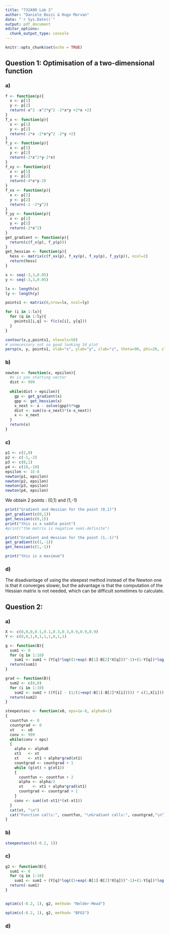 ```yaml
---
title: "732A90 Lab 2"
author: "Daniele Bozzi & Hugo Morvan"
date: "`r Sys.Date()`"
output: pdf_document
editor_options: 
  chunk_output_type: console
---
```

```r
knitr::opts_chunk$set(echo = TRUE)
```

## Question 1: Optimisation of a two-dimensional function

### a)
```r
f <- function(p){
  x <- p[1]
  y <- p[2]
  return(-x^2 -x^2*y^2 -2*x*y +2*x +2)
}
f_x <- function(p){
  x <- p[1]
  y <- p[2]
  return(-2*x -2*x*y^2 -2*y +2)
}
f_y <- function(p){
  x <- p[1]
  y <- p[2]
  return(-2*x^2*y-2*x)
}
f_xy <- function(p){
  x <- p[1]
  y <- p[2]
  return(-4*x*y-2)
}
f_xx <- function(p){
  x <- p[1]
  y <- p[2]
  return(-2 -2*y^2)
}
f_yy <- function(p){
  x <- p[1]
  y <- p[2]
  return(-2*x^2)
}
get_gradient <- function(p){
  return(c(f_x(p), f_y(p)))
}
get_hessian <- function(p){
  hess <- matrix(c(f_xx(p), f_xy(p), f_xy(p), f_yy(p)), ncol=2)
  return(hess)
}

x <- seq(-3,3,0.05)
y <- seq(-3,3,0.05)

lx <- length(x)
ly <- length(y)

points1 <- matrix(0,nrow=lx, ncol=ly)

for (i in 1:lx){
  for (q in 1:ly){
    points1[i,q] <- f(c(x[i], y[q]))
  }
}

contour(x,y,points1, nlevels=50)
# unnecessary not so good looking 3d plot
persp(x, y, points1, xlab="x", ylab="y", zlab="z", theta=90, phi=20, zlim=c(0, 5))

```

### b)

```r
newton <- function(x, epsilon){
  #x is you starting vector
  dist <- 999
  
  while(dist > epsilon){
    gp <- get_gradient(x)
    gpp <- get_hessian(x)
    x_next <- x - solve(gpp)%*%gp
    dist <- sum((x-x_next)*(x-x_next))
    x <- x_next
  }
  return(x)
}
```

### c)

```r
p1 <- c(2,0)
p2 <- c(-1,-2)
p3 <- c(0,1)
p4 <- c(10,-10)
epsilon <- 1E-8
newton(p1, epsilon)
newton(p2, epsilon)
newton(p3, epsilon)
newton(p4, epsilon)

```
We obtain 2 points : (0,1) and (1,-1)

```r
print("Gradient and Hessian for the point (0,1)")
get_gradient(c(0,1))
get_hessian(c(0,1))
print("this is a saddle point")
#print("the matrix is negative semi-definite")

print("Gradient and Hessian for the point (1,-1)")
get_gradient(c(1,-1))
get_hessian(c(1,-1))

print("this is a maximum")

```


### d)
The disadvantage of using the steepest method instead of the Newton one is that it
converges slower, but the advantage is that the computation of the Hessian matrix is 
not needed, which can be difficult sometimes to calculate.


## Question 2:

### a)

```r

X <- c(0,0,0,0.1,0.1,0.3,0.3,0.9,0.9,0.9)
Y <- c(0,0,1,0,1,1,1,0,1,1)

g <- function(B){
  sum1 <- 0
  for (q in 1:10)
    sum1 <- sum1 + (Y[q]*log((1+exp(-B[1]-B[2]*X[q]))^-1)+(1-Y[q])*log(1-(1+exp(-B[1]-B[2]*X[q]))^-1))
  return(sum1)
}

grad <- function(B){
  sum2 <- c(0,0)
  for (i in 1:10)
    sum2 <- sum2 + ((Y[i] - (1/(1+exp(-B[1]-B[2]*X[i])))) * c(1,X[i]))
  return(sum2)
}

steepestasc <- function(x0, eps=1e-8, alpha0=1)
{
  countfun <- 0
  countgrad <- 0
  xt   <- x0
  conv <- 999
  while(conv > eps)
  {
    alpha <- alpha0
    xt1   <- xt
    xt    <- xt1 + alpha*grad(xt1)
    countgrad <- countgrad + 1
    while (g(xt) < g(xt1))
    {
      countfun <- countfun + 2
      alpha <- alpha/2
      xt    <- xt1 + alpha*grad(xt1)
      countgrad <- countgrad + 1
    }
    conv <- sum((xt-xt1)*(xt-xt1))
  }
  cat(xt, "\n")
  cat("Function calls:", countfun, "\nGradiant calls:", countgrad,"\n")
}

```

### b)

```r

steepestasc(c(-0.2, 1))

```


### c)

```r

g2 <- function(B){
  sum1 <- 0
  for (q in 1:10)
    sum1 <- sum1 + (Y[q]*log((1+exp(-B[1]-B[2]*X[q]))^-1)+(1-Y[q])*log(1-(1+exp(-B[1]-B[2]*X[q]))^-1))
  return(-sum1)
}


optim(c(-0.2, 1), g2, method= "Nelder-Mead")

optim(c(-0.2, 1), g2, method= "BFGS")

```


### d)
